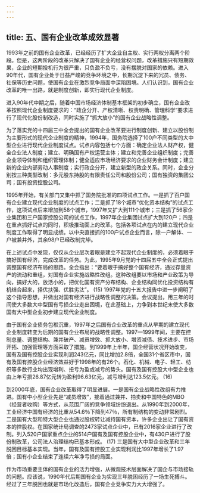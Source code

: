```yaml
---
---
---
```

title: 五、国有企业改革成效显著
---




1993年之前的国有企业改革，已经经历了扩大企业自主权、实行两权分离两个阶段。但是，这两阶段的改革只解决了国有企业的经营权问题，改革措施只有短期效果，企业的短期投机行为很严重，只负盈不负亏，没有摆脱对国家的依赖。进入90年代，国有企业处于日益严峻的竞争环境之中，长期沉淀下来的冗员、债务、社保等历史问题，使国有企业在激烈竞争局面中深陷困境。人们认识到，国有企业改革的唯一出路，就是制度创新，即实行现代企业制度。

进入90年代中期之后，随着中国市场经济体制基本框架的初步确立，国有企业改革按照现代企业制度要求的：“政企分开、产权清晰、权责明确、管理科学”要求进行了现代化股份制改造，同时实施了“抓大放小”的国有企业战略性调整。

为了落实党的十四届三中全会提出的国有企业改革要进行制度创新、建立以股份制为主要形式的现代企业制度的精神，1994年，国务院选择了100户不同类型的大中型企业进行现代企业制度试点。试点内容包括七个方面：确定企业法人财产权，健全企业法人制度；建立、明确国有产权运营主体；建立和完善企业组织制度；完善企业领导体制和组织管理体制；健全适应市场经济要求的企业财务会计制度；建立新的企业内部劳动人事制度；实行政企分开，建立新型的政企关系。同时，企业分别按三种类型改制：多元股东持股的有限责任公司和股份公司；国有独资的集团公司；国有投资控股公司。

1995年开始，有关部门又集中抓了国务院批准的四项试点工作。一是抓了百户国有企业建立现代企业制度的试点工作；二是抓了18个城市“优化资本结构”的试点工作，这项试点后来增加到58个城市，1997年又扩大到111个城市；三是抓了56家企业集团和三户国家控股公司的试点工作，1997年企业集团试点扩大到120户；四是在重点抓好试点的同时，积极推动面上的改革。包括各项试点在内的建立现代企业制度工作取得了明显成绩。以中央直接抓的100户试点企业而言，除一户解体、一户被兼并外，其余98户已经改制完毕。

在上述试点中发现，仅仅从企业层次着眼是建立不起现代企业制度的，必须着眼于搞好国有经济，完成改革的任务。为此，1995年9月党的十四届五中全会正式提出调整国有经济布局的思路。全会指出：“要着眼于搞好整个国有经济，通过存量资产的流动和重组，对国有企业实施战略性改组。这种改组要以市场和产业政策为导向，搞好大的，放活小的，把优化国有资产分布结构、企业结构同优化投资结构有机结合起来，择优扶强、优胜劣汰”。 (15) 1997年党的十五大报告中进一步阐明了这个指导思想，并做出对国有经济进行战略性调整的决策。会议提出，用三年的时间使大多数大中型国有亏损企业走出困境，在此基础上，力争到本世纪末使大多数国有大中型企业初步建立现代企业制度。

由于国有企业债务包袱沉重，1997年之后国有企业改革的重点从早期的建立现代企业制度转变为后期的国有企业布局的战略性调整。1997—1999年间，主要在控制总量、调整结构、兼并破产、减员增效、抓大放小、增资减债、技术进步、市场开拓、加强管理等方面采取了措施。到1999年上半年，国企经营状况开始改变，国有及国有控股企业实现利润243亿元，同比增加2.8倍，全国31个省区市中，国有及国有控股企业经济效益好于1998年的有26个。石化、机械、电子、轻工、纺织等多数行业均出现增利、扭亏为盈或减亏的势头。国有及国有控股大中型企业也由上年亏损26.87亿元转为盈利96.63亿元，减亏增利达123.5亿元。 (16)

到2000年底，国有企业改革取得了明显进展。一是国有企业战略性改组有力推进。国有中小型企业先是“减员增效”，接着通过兼并、拍卖和中国特色的MBO（经营者收购）等方式，从范围广阔的竞争领域纷纷退出。从1990年到2000年，工业经济中国有经济的比重从54.6％下降到47％，所有制结构的变动非常剧烈。二是国有大型和特大型企业也通过股权转让减持国有资本，许多企业出让了国有资本的控股权。在国家统计局调查的2473家试点企业中，已有2016家企业进行了改制。列入520户国家重点企业的514户国有及国有控股企业中，有430户进行了股份制改革，公司法人治理结构已基本形成。 (17) 三是国有大中型企业改革和三年脱困目标基本实现。当年，国有及国有控股工业实现利润比1997年增长了1.97倍；国有小企业结束了连续六年净亏损的局面。

作为市场重要主体的国有企业的活力增强，从微观技术层面解决了国企与市场接轨的问题。应该说，1990年代后期国有企业为实现三年脱困经历了一场生死搏斗。经过了三年脱困也就是市场化改造后，国有企业竞争实力大大增强了。